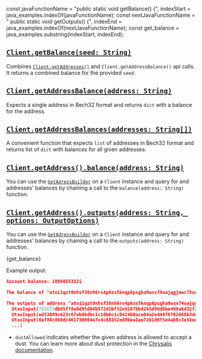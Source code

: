const javaFunctionName = "public static void getBalance() {",
  indexStart = java_examples.indexOf(javaFunctionName);
const nextJavaFunctionName = " public static void getOutputs() {",
  indexEnd = java_examples.indexOf(nextJavaFunctionName);
const get_balance = java_examples.substring(indexStart, indexEnd);

## [`Client.getBalance(seed: String)`](./../libraries/java/api_reference#getbalanceseed-getbalancebuilderapi)

Combines [`Client.getAddresses()`](./../libraries/java/api_reference#getaddressesseed-getaddressesbuilder) and
`Client.getAddressBalance()` api calls. It returns a combined balance for the provided `seed`.

## [`Client.getAddressBalance(address: String)`](./../libraries/java/api_reference#getaddressbalanceaddress-balanceaddressresponse)

Expects a single address in Bech32 format and returns `dict` with a balance for the address.

## [`Client.getAddressBalances(addresses: String[])`](./../libraries/java/api_reference#getaddressesbalancesaddresses-balanceaddressresponse)

A convenient function that expects `list` of addresses in Bech32 format and returns list of `dict` with balances for all
given addresses.

## [`Client.getAddress().balance(address: String)`](./../libraries/java/api_reference#balanceaddress-balanceaddressresponse)

You can use the [`GetAdressBuilder`](./..//libraries/java/api_reference#getaddressesbuilder) on a `Client` instance and
query for and addresses' balances by chaining a call to the `balance(address: String)` function.

## [`Client.getAddress().outputs(address: String, options: OutputOptions)`](./../libraries/java/api_reference#outputsaddress-options-balanceaddressresponse)

You can use the [`GetAdressBuilder`](./..//libraries/java/api_reference#getaddressesbuilde) on a `Client` instance and
query for and addresses' balances by chaining a call to the `outputs(address: String)` function.

<CodeBlock className="language-java">{get_balance}</CodeBlock>

Example output:

```json
Account balance: 1096055332i

The balance of "atoi1qzt0nhsf38nh6rs4p6zs5knqp6psgha9wsv74uajqgjmwc75ugupx3y7x0r" is 451055332i

The outputs of address "atoi1qzt0nhsf38nh6rs4p6zs5knqp6psgha9wsv74uajqgjmwc75ugupx3y7x0r" are: [
  UtxoInput(741673db85f78ebd95d04b572d1bf32e9207bbd265d90dbbe499a6d32f2b25470000),
  UtxoInput(ed33089c623c67eb06dbc1c10b0c1c0424b0ace04a2e44070702668b3de440c80000),
  UtxoInput(0af84c860dc461730064e7c4c88152ed8bea1ae72b1d6f5e4ab0c3e51ed185b70100),
  ...]
```

- `dustAllowed` indicates whether the given address is allowed to accept a dust. You can learn more about dust
  protection in the
  [Chrysalis documentation](https://wiki.iota.org/chrysalis-docs/faq#what-is-dust-protection-and-how-does-it-work).

